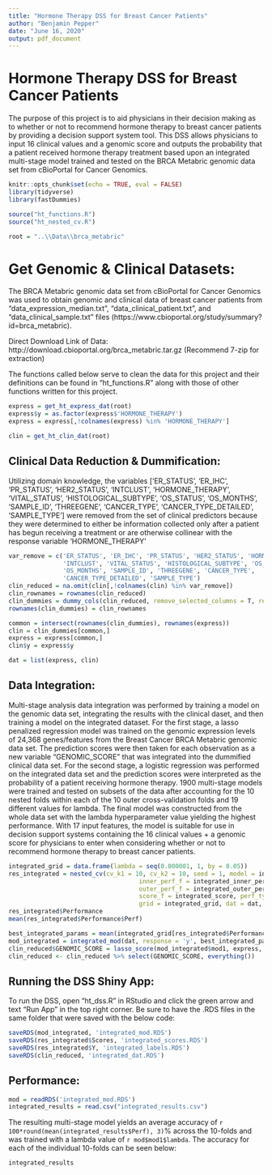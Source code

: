 ---
title: "Hormone Therapy DSS for Breast Cancer Patients"
author: "Benjamin Pepper"
date: "June 16, 2020"
output: pdf_document
---

# Hormone Therapy DSS for Breast Cancer Patients

The purpose of this project is to aid physicians in their decision making as to whether or not to recommend hormone therapy to breast cancer patients by providing a decision support system tool. This DSS allows physicians to input 16 clinical values and a genomic score and outputs the probability that a patient received hormone therapy treatment based upon an integrated multi-stage model trained and tested on the BRCA Metabric genomic data set from cBioPortal for Cancer Genomics.

```{r setup, include = FALSE}
knitr::opts_chunk$set(echo = TRUE, eval = FALSE)
library(tidyverse)
library(fastDummies)

source("ht_functions.R")
source("ht_nested_cv.R")

root = "..\\Data\\brca_metabric"
```

# Get Genomic & Clinical Datasets:

The BRCA Metabric genomic data set from cBioPortal for Cancer Genomics was used to obtain genomic and clinical data of breast cancer patients from "data_expression_median.txt", "data_clinical_patient.txt", and "data_clinical_sample.txt" files (https://www.cbioportal.org/study/summary?id=brca_metabric).

Direct Download Link of Data: http://download.cbioportal.org/brca_metabric.tar.gz
(Recommend 7-zip for extraction)

The functions called below serve to clean the data for this project and their definitions can be found in "ht_functions.R" along with those of other functions written for this project.

```{r}
express = get_ht_express_dat(root)
express$y = as.factor(express$'HORMONE_THERAPY')
express = express[,!colnames(express) %in% 'HORMONE_THERAPY']

clin = get_ht_clin_dat(root)
```

## Clinical Data Reduction & Dummification:

Utilizing domain knowledge, the variables ['ER_STATUS', 'ER_IHC', 'PR_STATUS', 'HER2_STATUS', 'INTCLUST', 'HORMONE_THERAPY', 'VITAL_STATUS', 'HISTOLOGICAL_SUBTYPE', 'OS_STATUS', 'OS_MONTHS', 'SAMPLE_ID', 'THREEGENE', 'CANCER_TYPE', 'CANCER_TYPE_DETAILED', 'SAMPLE_TYPE'] were removed from the set of clinical predictors because they were determined to either be information collected only after a patient has begun receiving a treatment or are otherwise collinear with the response variable 'HORMONE_THERAPY'

```{r}
var_remove = c('ER_STATUS', 'ER_IHC', 'PR_STATUS', 'HER2_STATUS', 'HORMONE_THERAPY',
               'INTCLUST', 'VITAL_STATUS', 'HISTOLOGICAL_SUBTYPE', 'OS_STATUS', 
               'OS_MONTHS', 'SAMPLE_ID', 'THREEGENE', 'CANCER_TYPE',
               'CANCER_TYPE_DETAILED', 'SAMPLE_TYPE')
clin_reduced = na.omit(clin[,!colnames(clin) %in% var_remove])
clin_rownames = rownames(clin_reduced)
clin_dummies = dummy_cols(clin_reduced, remove_selected_columns = T, remove_first_dummy=T)
rownames(clin_dummies) = clin_rownames

common = intersect(rownames(clin_dummies), rownames(express))
clin = clin_dummies[common,]
express = express[common,]
clin$y = express$y

dat = list(express, clin)
```

## Data Integration:

Multi-stage analysis data integration was performed by training a model on the genomic data set, integrating the results with the clinical daset, and then training a model on the integrated dataset. For the first stage, a lasso penalized regression model was trained on the genomic expression levels of 24,368 genes/features from the Breast Cancer BRCA Metabric genomic data set. The prediction scores were then taken for each observation as a new variable "GENOMIC_SCORE" that was integrated into the dummified clinical data set. For the second stage, a logistic regression was performed on the integrated data set and the prediction scores were interpreted as the probability of a patient receiving hormone therapy. 1900 multi-stage models were trained and tested on subsets of the data after accounting for the 10 nested folds within each of the 10 outer cross-validation folds and 19 different values for lambda. The final model was constructed from the whole data set with the lambda hyperparameter value yielding the highest performance. With 17 input features, the model is suitable for use in decision support systems containing the 16 clinical values + a genomic score for physicians to enter when considering whether or not to recommend hormone therapy to breast cancer patients.

```{r}
integrated_grid = data.frame(lambda = seq(0.000001, 1, by = 0.05))
res_integrated = nested_cv(cv_k1 = 10, cv_k2 = 10, seed = 1, model = integrated_mod,
									inner_perf_f = integrated_inner_perf, 
									outer_perf_f = integrated_outer_perf,
									score_f = integrated_score, perf_type = 'high',
									grid = integrated_grid, dat = dat, response = 'y')
res_integrated$Performance
mean(res_integrated$Performance$Perf)

best_integrated_params = mean(integrated_grid[res_integrated$Performance$BestParams,])
mod_integrated = integrated_mod(dat, response = 'y', best_integrated_params)
clin_reduced$GENOMIC_SCORE = lasso_score(mod_integrated$mod1, express, response = 'y')[,1]
clin_reduced <- clin_reduced %>% select(GENOMIC_SCORE, everything())
```

## Running the DSS Shiny App:

To run the DSS, open "ht_dss.R" in RStudio and click the green arrow and text "Run App" in the top right corner. Be sure to have the .RDS files in the same folder that were saved with the below code:

```{r}
saveRDS(mod_integrated, 'integrated_mod.RDS')
saveRDS(res_integrated$Scores, 'integrated_scores.RDS')
saveRDS(res_integrated$Y, 'integrated_labels.RDS')
saveRDS(clin_reduced, 'integrated_dat.RDS')
```

## Performance:

```{r, eval=TRUE}
mod = readRDS('integrated_mod.RDS')
integrated_results = read.csv("integrated_results.csv")
```

The resulting multi-stage model yields an average accuracy of `r 100*round(mean(integrated_results$Perf), 3)`% across the 10-folds and was trained with a lambda value of `r mod$mod1$lambda`. The accuracy for each of the individual 10-folds can be seen below:

```{r, eval= TRUE}
integrated_results
```


